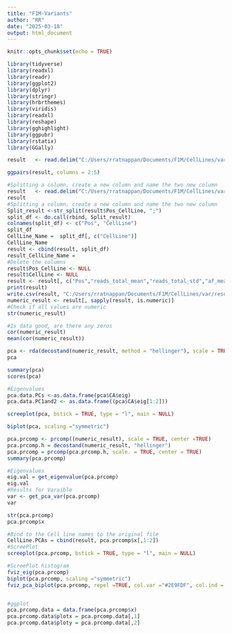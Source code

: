 ---
title: "F1M-Variants"
author: "RR"
date: "2025-03-18"
output: html_document
---

```{r setup, include=FALSE}
knitr::opts_chunk$set(echo = TRUE)
```


```{r library(package)}
library(tidyverse)
library(readxl)
library(readr)
library(ggplot2)
library(dplyr)
library(stringr)
library(hrbrthemes)
library(viridis)
library(readxl)
library(reshape)
library(gghighlight)
library(ggpubr)
library(rstatix)
library(GGally)
```

```{r read file}
result   <- read.delim("C:/Users/rratnappan/Documents/F1M/CellLines/var/Merge_DF_all_plates_2p5_average_values.txt")

ggpairs(result, columns = 2:5)

```

```{r PCA}
#Splitting a column, create a new column and name the two new column
result   <- read.delim("C:/Users/rratnappan/Documents/F1M/CellLines/var/Merge_DF_all_plates_2p5_average_values.txt")
result
#Splitting a column, create a new column and name the two new column
Split_result <-str_split(result$Pos_CellLine, ";")
split_df <- do.call(rbind, Split_result)
colnames(split_df) <- c("Pos", "CellLine")
split_df
CellLine_Name =  split_df[, c("CellLine")]
CellLine_Name
result <- cbind(result, split_df)
result_CellLine_Name =
#Delete the columns
result$Pos_CellLine <- NULL
result$CellLine <- NULL
result <- result[, c("Pos","reads_total_mean","reads_total_std","af_mean","af_std") ]
print(result)
write.csv(result, "C:/Users/rratnappan/Documents/F1M/CellLines/var/result.csv")
numeric_result <- result[, sapply(result, is.numeric)]
#Check if all values are numeric
str(numeric_result)

#Is data good, are there any zeros
cor(numeric_result)
mean(cor(numeric_result))

pca <- rda(decostand(numeric_result, method = "hellinger"), scale = TRUE, center = TRUE)
pca

summary(pca)
scores(pca)

#Eigenvalues
pca.data.PCs <-as.data.frame(pca$CA$eig)
pca.data.PC1and2 <- as.data.frame((pca$CA$eig[1:2]))

screeplot(pca, bstick = TRUE, type = "l", main = NULL)

biplot(pca, scaling ="symmetric")

pca.prcomp <- prcomp((numeric_result), scale = TRUE, center =TRUE)
pca.prcomp.h = decostand(numeric_result, "hellinger")
pca.prcomp = prcomp(pca.prcomp.h, scale. = TRUE, center = TRUE)
summary(pca.prcomp)

#Eigenvalues
eig.val = get_eigenvalue(pca.prcomp)
eig.val
#Results for Varaible
var <- get_pca_var(pca.prcomp)
var

str(pca.prcomp)
pca.prcomp$x

#Bind to the Cell line names to the original file
CellLine.PCAs = cbind(result, pca.prcomp$x[,1:2])
#ScreePlot
screeplot(pca.prcomp, bstick = TRUE, type = "l", main = NULL)

#ScreePlot histogram 
fviz_eig(pca.prcomp)
biplot(pca.prcomp, scaling ="symmetric")
fviz_pca_biplot(pca.prcomp, repel =TRUE, col.var ="#2E9FDF", col.ind = "#696969")


#ggplot
pca.prcomp.data = data.frame(pca.prcomp$x)
pca.prcomp.data$plotx = pca.prcomp.data[,1]
pca.prcomp.data$ploty = pca.prcomp.data[,2]



```